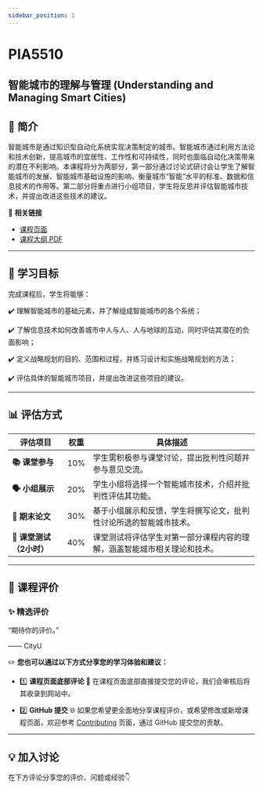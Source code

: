 ```yaml
---
sidebar_position: 1
---
```


# PIA5510
## 智能城市的理解与管理 (Understanding and Managing Smart Cities)

## **📘 简介**
智能城市是通过知识型自动化系统实现决策制定的城市。智能城市通过利用方法论和技术创新，提高城市的宜居性、工作性和可持续性，同时也面临自动化决策带来的潜在不利影响。本课程将分为两部分，第一部分通过讨论式研讨会让学生了解智能城市的发展、智能城市基础设施的影响、衡量城市“智能”水平的标准、数据和信息技术的作用等。第二部分将重点进行小组项目，学生将反思并评估智能城市技术，并提出改进这些技术的建议。

🔗 **相关链接**
- [课程页面](https://www.cityu.edu.hk/catalogue/pg/202425/course/PIA5510.htm)
- [课程大纲 PDF](https://www.cityu.edu.hk/catalogue/pg/202425/course/PIA5510.pdf)

---

## **🎯 学习目标**

完成课程后，学生将能够：

✔️ 理解智能城市的基础元素，并了解组成智能城市的各个系统；

✔️ 了解信息技术如何改善城市中人与人、人与地球的互动，同时评估其潜在的负面影响；

✔️ 定义战略规划的目的、范围和过程，并练习设计和实施战略规划的方法；

✔️ 评估具体的智能城市项目，并提出改进这些项目的建议。

---

## **📊 评估方式**

| **评估项目**               | **权重** | **具体描述**                                                                                       |
|---------------------------|---------|---------------------------------------------------------------------------------------------------|
| **📚 课堂参与**             | 10%     | 学生需积极参与课堂讨论，提出批判性问题并参与意见交流。                                               |
| **🗣️ 小组展示**             | 20%     | 学生小组将选择一个智能城市技术，介绍并批判性评估其功能。                                            |
| **📄 期末论文**             | 30%     | 基于小组展示和反馈，学生将撰写论文，批判性讨论所选的智能城市技术。                                  |
| **📅 课堂测试（2小时）**    | 40%     | 课堂测试将评估学生对第一部分课程内容的理解，涵盖智能城市相关理论和技术。                           |

---

## **💬 课程评价**

### ✨ **精选评价**
<div className={commentStyles.commentBox}>
    <p className={commentStyles.commentText}>
        “期待你的评价。”
    </p>
    <p className={commentStyles.commentAuthor}>—— CityU</p>
</div>

✏️ **您也可以通过以下方式分享您的学习体验和建议：**

- 1️⃣ **课程页面底部评论**
💬 在课程页面底部直接提交您的评论，我们会审核后将其收录到网站中。

- 2️⃣ **GitHub 提交**
🌐 如果您希望更全面地分享课程评价，或希望修改或新增课程页面，欢迎参考 [Contributing](/contributing) 页面，通过 GitHub 提交您的贡献。

---

## **💡 加入讨论**

在下方评论分享您的评价、问题或经验👇
<Utterances />
